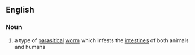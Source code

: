 ==English==
===Noun===
#a type of [[parasite|parasitical]] [[worm]] which infests the [[intestine]]s of both animals and humans

{{wikipedia}}